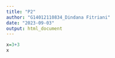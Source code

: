 ```yaml
---
title: "P2"
author: "G14012110834_Dindana Fitriani"
date: "2023-09-03"
output: html_document
---
```


```r
x=3+3
x
```

